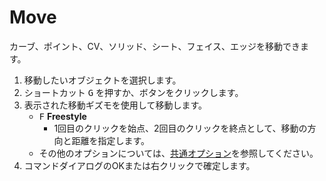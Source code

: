 

# Move

<Reference shortcut="G" command="Move" button="コマンドバー左" />

カーブ、ポイント、CV、ソリッド、シート、フェイス、エッジを移動できます。

1. 移動したいオブジェクトを選択します。
2. ショートカット <kbd>G</kbd> を押すか、ボタンをクリックします。
3. 表示された移動ギズモを使用して移動します。
   - <kbd>F</kbd> **Freestyle**
      - 1回目のクリックを始点、2回目のクリックを終点として、移動の方向と距離を指定します。
   - その他のオプションについては、[共通オプション](common-options)を参照してください。
4. コマンドダイアログのOKまたは右クリックで確定します。
